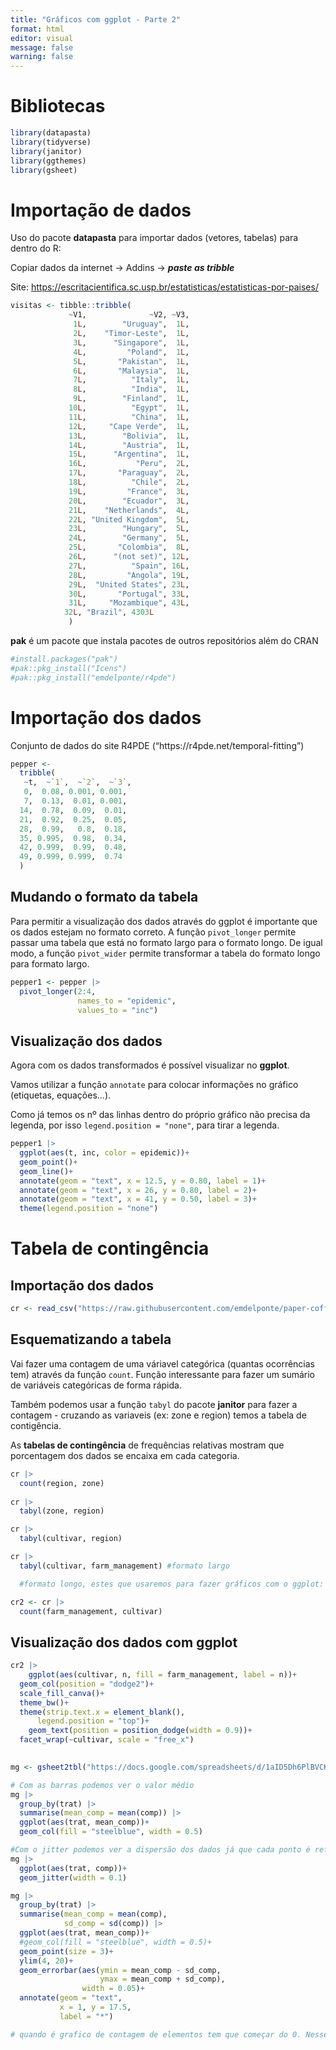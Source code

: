 ```yaml
---
title: "Gráficos com ggplot - Parte 2"
format: html
editor: visual
message: false
warning: false
---
```


# Bibliotecas

```r
library(datapasta)
library(tidyverse)
library(janitor)
library(ggthemes)
library(gsheet)
```

# Importação de dados

Uso do pacote **datapasta** para importar dados (vetores, tabelas) para dentro do R:

Copiar dados da internet -\> Addins -\> ***paste as tribble***

Site: <https://escritacientifica.sc.usp.br/estatisticas/estatisticas-por-paises/>

```r
visitas <- tibble::tribble(
             ~V1,              ~V2, ~V3,
              1L,        "Uruguay",  1L,
              2L,    "Timor-Leste",  1L,
              3L,      "Singapore",  1L,
              4L,         "Poland",  1L,
              5L,       "Pakistan",  1L,
              6L,       "Malaysia",  1L,
              7L,          "Italy",  1L,
              8L,          "India",  1L,
              9L,        "Finland",  1L,
             10L,          "Egypt",  1L,
             11L,          "China",  1L,
             12L,     "Cape Verde",  1L,
             13L,        "Bolivia",  1L,
             14L,        "Austria",  1L,
             15L,      "Argentina",  1L,
             16L,           "Peru",  2L,
             17L,       "Paraguay",  2L,
             18L,          "Chile",  2L,
             19L,         "France",  3L,
             20L,        "Ecuador",  3L,
             21L,    "Netherlands",  4L,
             22L, "United Kingdom",  5L,
             23L,        "Hungary",  5L,
             24L,        "Germany",  5L,
             25L,       "Colombia",  8L,
             26L,      "(not set)", 12L,
             27L,          "Spain", 16L,
             28L,         "Angola", 19L,
             29L,  "United States", 23L,
             30L,       "Portugal", 33L,
             31L,     "Mozambique", 43L,
            32L, "Brazil", 4303L
             )

```

**pak** é um pacote que instala pacotes de outros repositórios além do CRAN

```r
#install.packages("pak")
#pak::pkg_install("Icens")
#pak::pkg_install("emdelponte/r4pde")
```

# Importação dos dados

Conjunto de dados do site R4PDE ("https://r4pde.net/temporal-fitting")

```r
pepper <- 
  tribble(
   ~t,  ~`1`,  ~`2`,  ~`3`,
   0,  0.08, 0.001, 0.001,
   7,  0.13,  0.01, 0.001,
  14,  0.78,  0.09,  0.01,
  21,  0.92,  0.25,  0.05,
  28,  0.99,   0.8,  0.18,
  35, 0.995,  0.98,  0.34,
  42, 0.999,  0.99,  0.48,
  49, 0.999, 0.999,  0.74
  )
```

## Mudando o formato da tabela

Para permitir a visualização dos dados através do ggplot é importante que os dados estejam no formato correto. A função `pivot_longer` permite passar uma tabela que está no formato largo para o formato longo. De igual modo, a função `pivot_wider` permite transformar a tabela do formato longo para formato largo.

```r
pepper1 <- pepper |> 
  pivot_longer(2:4,
               names_to = "epidemic",
               values_to = "inc")
```

## Visualização dos dados

Agora com os dados transformados é possível visualizar no **ggplot**.

Vamos utilizar a função `annotate` para colocar informações no gráfico (etiquetas, equações...).

Como já temos os nº das linhas dentro do próprio gráfico não precisa da legenda, por isso `legend.position = "none"`, para tirar a legenda.

```r
pepper1 |> 
  ggplot(aes(t, inc, color = epidemic))+
  geom_point()+
  geom_line()+
  annotate(geom = "text", x = 12.5, y = 0.80, label = 1)+
  annotate(geom = "text", x = 26, y = 0.80, label = 2)+
  annotate(geom = "text", x = 41, y = 0.50, label = 3)+
  theme(legend.position = "none")


```

# Tabela de contingência

## Importação dos dados

```r
cr <- read_csv("https://raw.githubusercontent.com/emdelponte/paper-coffee-rust-Ethiopia/master/data/survey_clean.csv")

```

## Esquematizando a tabela

Vai fazer uma contagem de uma váriavel categórica (quantas ocorrências tem) através da função `count`. Função interessante para fazer um sumário de variáveis categóricas de forma rápida.

Também podemos usar a função `tabyl` do pacote **janitor** para fazer a contagem - cruzando as variaveis (ex: zone e region) temos a tabela de contigência.

As **tabelas de contingência** de frequências relativas mostram que porcentagem dos dados se encaixa em cada categoria.

```r
cr |> 
  count(region, zone)
  
cr |> 
  tabyl(zone, region)

cr |> 
  tabyl(cultivar, region)

cr |> 
  tabyl(cultivar, farm_management) #formato largo

  #formato longo, estes que usaremos para fazer gráficos com o ggplot:

cr2 <- cr |> 
  count(farm_management, cultivar)
```

## Visualização dos dados com ggplot

```r
cr2 |> 
    ggplot(aes(cultivar, n, fill = farm_management, label = n))+
  geom_col(position = "dodge2")+
  scale_fill_canva()+
  theme_bw()+
  theme(strip.text.x = element_blank(),
      legend.position = "top")+
    geom_text(position = position_dodge(width = 0.9))+
  facet_wrap(~cultivar, scale = "free_x")
  

```

```r
mg <- gsheet2tbl("https://docs.google.com/spreadsheets/d/1aID5Dh6PlBVCKzU1j7k-WA6zuWQWE2NhtWEgdJtt5iA/edit?usp=sharing")

# Com as barras podemos ver o valor médio
mg |> 
  group_by(trat) |>
  summarise(mean_comp = mean(comp)) |> 
  ggplot(aes(trat, mean_comp))+
  geom_col(fill = "steelblue", width = 0.5)

#Com o jitter podemos ver a dispersão dos dados já que cada ponto é referente a uma observação.  
mg |> 
  ggplot(aes(trat, comp))+
  geom_jitter(width = 0.1)

mg |> 
  group_by(trat) |>
  summarise(mean_comp = mean(comp),
            sd_comp = sd(comp)) |> 
  ggplot(aes(trat, mean_comp))+
  #geom_col(fill = "steelblue", width = 0.5)+
  geom_point(size = 3)+
  ylim(4, 20)+
  geom_errorbar(aes(ymin = mean_comp - sd_comp,
                    ymax = mean_comp + sd_comp),
                width = 0.05)+
  annotate(geom = "text",
           x = 1, y = 17.5,
           label = "*")

# quando é grafico de contagem de elementos tem que começar do 0. Nesse caso o y começou do 5 pq é para dar noçao melhor dos valores. Se for com o geom_col tem que começar do 0.
```
